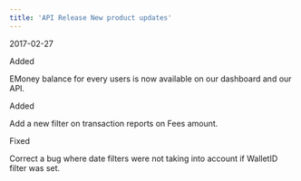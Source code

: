 ```yaml
---  
title: 'API Release New product updates'  
---  
```

<span class="date">2017-02-27</span>  
  
  
<div class="pill pill-green">Added</div>  
  

EMoney balance for every users is now available on our dashboard and our API.  
<div class="pill pill-green">Added</div>  
  

Add a new filter on transaction reports on Fees amount.  
<div class="pill pill-orange">Fixed</div>  
  

Correct a bug where date filters were not taking into account if WalletID filter was set.